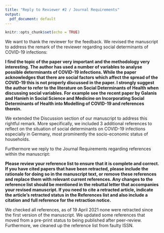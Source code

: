 ```yaml
---
title: "Reply to Reviewer #2 / Journal Requirements"
output:
  pdf_document: default
---
```


```r
knitr::opts_chunk$set(echo = TRUE)
```

We want to thank the reviewer for the feedback. We revised the manuscript to address the remark of the reviewer regarding social determinants of COVID-19 infections:

**I find the topic of the paper very important and the methodology very interesting. The author has used a number of variables to analyse possible determinants of COVID-19 infections. While the paper acknowledges that there are social factors which affect the spread of the COVID-19 this is not properly discussed in the paper. I strongly suggest the author to refer to the literature on Social Determinants of Health when discussing social variables. For example see the recent paper by Galanis and Hanieh in Social Science and Medicine on Incorporating Social Determinants of Health into Modelling of COVID-19 and references therein.**

We extended the Discussion section of our manuscript to address this rightful remark. More specifically, we included 3 additional references to reflect on the situation of social determinants on COVID-19 infections especially in Germany, most prominently the socio-economic status of households.

Furthermore we reply to the Journal Requirements regarding references within the manuscript: 

**Please review your reference list to ensure that it is complete and correct. If you have cited papers that have been retracted, please include the rationale for doing so in the manuscript text, or remove these references and replace them with relevant current references. Any changes to the reference list should be mentioned in the rebuttal letter that accompanies your revised manuscript. If you need to cite a retracted article, indicate the article’s retracted status in the References list and also include a citation and full reference for the retraction notice.**

We checked all references, as of 19 April 2021 none were retracted since the first version of the manuscript. We updated some references that moved from a pre-print status to being published after peer-review. Furthermore, we cleaned up the reference list from faulty ISSN.